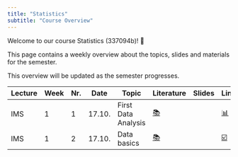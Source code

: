 ```yaml
---
title: "Statistics"
subtitle: "Course Overview"
---
```


Welcome to our course Statistics (337094b)! 👋  

This page contains a weekly overview about the topics, slides and materials for the semester.

:::{.callout-note}
This overview will be updated as the semester progresses.
:::

|	Lecture	|	Week	|	Nr.	|	Date	|	Topic	|	Literature	|		Slides		|	Links	|	Code	|	
|	---	|	---	|	---	|	---	|	---	|	---	|		---		|	---	|	---	|	
|	IMS	|	1	|	1	|	17.10.	|	First Data Analysis	|	[📚](https://openintro-ims.netlify.app/data-hello.html#case-study-stents-strokes)	|	<!--	[📑](https://docs.google.com/presentation/d/1YXoCWZv37c3u_cMBc3o2_IG_atDlGdLhCwin_Rciwck/export/pdf)	-->	|	[📊](https://docs.google.com/spreadsheets/d/1QO0UfC43YwJ0YIg5LWaYkVUX-qGh93wZZ6JLyHa3_bg/edit?usp=sharing)	|	[💻 lab-ims: 1_netflix.ipynb](https://colab.research.google.com/github/kirenz/lab-ims/blob/main/ae/1_netflix.ipynb)	|	
|	IMS	|	1	|	2	|	17.10.	|	Data basics	|	[📚](https://openintro-ims.netlify.app/explore-categorical.html#contingency-tables-and-bar-plots)	|	<!--	[📑](https://docs.google.com/presentation/d/1IlR_HTTNE865xiT3GlXD5_RNZDMMtlbNKRftLXPPmsw/export/pdf)	-->	|	[☑️](https://forms.gle/EJT7mcYgPi8drKgR9)	|		|	
